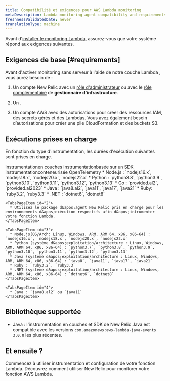 ```yaml
---
title: Compatibilité et exigences pour AWS Lambda monitoring
metaDescription: Lambda monitoring agent compatibility and requirements.
freshnessValidatedDate: never
translationType: machine
---
```


Avant d&apos;[installer le monitoring Lambda](/docs/serverless-function-monitoring/aws-lambda-monitoring/instrument-lambda-function/configure-serverless-aws-monitoring), assurez-vous que votre système répond aux exigences suivantes.

## Exigences de base [#requirements]

Avant d&apos;activer monitoring sans serveur à l&apos;aide de notre couche Lambda , vous aurez besoin de :

1. Un compte New Relic avec un [rôle d&apos;administrateur](/docs/accounts/original-accounts-billing/original-users-roles/users-roles-original-user-model/#roles) ou avec le [rôle complémentaire](/docs/accounts/original-accounts-billing/original-users-roles/users-roles-original-user-model#add-on) de **gestionnaire d&apos;infrastructure**.

2. Un <InlinePopover type="userKey" />.

3. Un compte AWS avec des autorisations pour créer des ressources IAM, des secrets gérés et des Lambdas. Vous avez également besoin d’autorisations pour créer une pile CloudFormation et des buckets S3.

## Exécutions prises en charge

En fonction du type d&apos;instrumentation, les durées d&apos;exécution suivantes sont prises en charge.

<Tabs>
  <TabsBar>
    <TabsBarItem id="1">instrumentationen couches</TabsBarItem> <TabsBarItem id="2">instrumentationbasée sur un SDK</TabsBarItem> <TabsBarItem id="3">instrumentationconteneurisée</TabsBarItem> <TabsBarItem id="4">OpenTelemetry</TabsBarItem>
  </TabsBar>

  <TabsPages>
    <TabsPageItem id="1">
      * Node.js : `nodejs16.x`, `nodejs18.x`, `nodejs20.x`, `nodejs22.x`
      * Python : `python3.8`, `python3.9`, `python3.10`, `python3.11`, `python3.12`, `python3.13`
      * Go : `provided.al2`, `provided.al2023`
      * Java : `java8.al2`, `java11`, `java17`, `java21`
      * Ruby: `ruby3.2`, `ruby3.3`
      * .NET : `dotnet6`, `dotnet8`
    </TabsPageItem>

    <TabsPageItem id="2">
      * Utilisez le package d&apos;agent New Relic pris en charge pour les environnements d&apos;exécution respectifs afin d&apos;intrumenter votre fonction Lambda.
    </TabsPageItem>

    <TabsPageItem id="3">
      * Node.js(OS/Arch: Linux, Windows, ARM, ARM 64, x86, x86-64) : `nodejs16.x`, `nodejs18.x`, `nodejs20.x`, `nodejs22.x`
      * Python (système d&apos;exploitation/architecture : Linux, Windows, ARM, ARM 64, x86, x86-64) : `python3.7`, `python3.8`, `python3.9`, `python3.10`, `python3.11`, `python3.12`, `python3.13`
      * Java (système d&apos;exploitation/architecture : Linux, Windows, ARM, ARM 64, x86, x86-64) : `java8`, `java11`, `java17`, `java21`
      * Ruby : `ruby3.2`, `ruby3.3`
      * .NET (système d&apos;exploitation/architecture : Linux, Windows, ARM, ARM 64, x86, x86-64) : `dotnet6`, `dotnet8`
    </TabsPageItem>

    <TabsPageItem id="4">
      * Java : `java8.al2` ou `java11`
    </TabsPageItem>
  </TabsPages>
</Tabs>

## Bibliothèque supportée

* Java : l&apos;instrumentation en couches et SDK de New Relic Java est compatible avec les versions `com.amazonaws:aws-lambda-java-events` `3.0.0` les plus récentes.

## Et ensuite ?

<DocTiles>
  <DocTile title="Install and configure Lambda monitoring" path="/docs/serverless-function-monitoring/aws-lambda-monitoring/instrument-lambda-function/configure-serverless-aws-monitoring">Commencez à utiliser instrumentation et configuration de votre fonction Lambda. </DocTile><DocTile title="Data and UI" path="/docs/serverless-function-monitoring/aws-lambda-monitoring/ui-data/understand-lambda-monitoring-ui/">Découvrez comment utiliser New Relic pour monitorer votre fonction AWS Lambda.</DocTile>
</DocTiles>